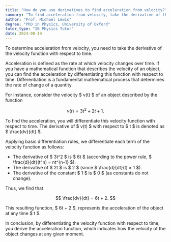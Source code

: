 ```yaml
---
title: "How do you use derivatives to find acceleration from velocity?"
summary: "To find acceleration from velocity, take the derivative of the velocity function with respect to time."
author: "Prof. Michael Lewis"
degree: "PhD in Physics, University of Oxford"
tutor_type: "IB Physics Tutor"
date: 2024-08-19
---
```


To determine acceleration from velocity, you need to take the derivative of the velocity function with respect to time.

Acceleration is defined as the rate at which velocity changes over time. If you have a mathematical function that describes the velocity of an object, you can find the acceleration by differentiating this function with respect to time. Differentiation is a fundamental mathematical process that determines the rate of change of a quantity.

For instance, consider the velocity $ v(t) $ of an object described by the function 

$$ v(t) = 3t^2 + 2t + 1. $$ 

To find the acceleration, you will differentiate this velocity function with respect to time. The derivative of $ v(t) $ with respect to $ t $ is denoted as $ \frac{dv}{dt} $.

Applying basic differentiation rules, we differentiate each term of the velocity function as follows:
- The derivative of $ 3t^2 $ is $ 6t $ (according to the power rule, $ \frac{d}{dt}(t^n) = nt^{n-1} $).
- The derivative of $ 2t $ is $ 2 $ (since $ \frac{d}{dt}(t) = 1 $).
- The derivative of the constant $ 1 $ is $ 0 $ (as constants do not change).

Thus, we find that 

$$ \frac{dv}{dt} = 6t + 2. $$ 

This resulting function, $ 6t + 2 $, represents the acceleration of the object at any time $ t $.

In conclusion, by differentiating the velocity function with respect to time, you derive the acceleration function, which indicates how the velocity of the object changes at any given moment.
    